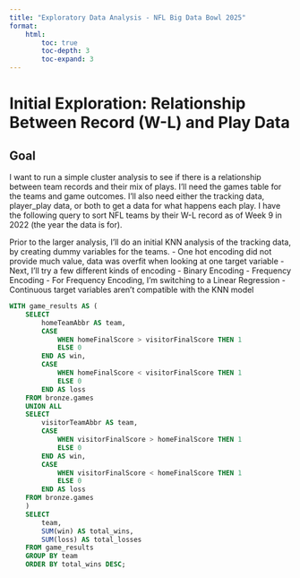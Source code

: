 ```yaml
---
title: "Exploratory Data Analysis - NFL Big Data Bowl 2025"
format:
    html:
        toc: true
        toc-depth: 3
        toc-expand: 3
---
```


# Initial Exploration: Relationship Between Record (W-L) and Play Data {#sec-init_explore}
## Goal {#sec-goal}
I want to run a simple cluster analysis to see if there is a relationship between team records and their mix of plays. I'll need the games table for the teams and game outcomes. I'll also need either the tracking data, player_play data, or both to get a data for what happens each play. I have the following query to sort NFL teams by their W-L record as of Week 9 in 2022 (the year the data is for).

Prior to the larger analysis, I'll do an initial KNN analysis of the tracking data, by creating dummy variables for the teams.
- One hot encoding did not provide much value, data was overfit when looking at one target variable
- Next, I'll try a few different kinds of encoding
  - Binary Encoding
  - Frequency Encoding
- For Frequency Encoding, I'm switching to a Linear Regression
  - Continuous target variables aren't compatible with the KNN model

```sql
WITH game_results AS (
    SELECT
        homeTeamAbbr AS team,
        CASE
            WHEN homeFinalScore > visitorFinalScore THEN 1
            ELSE 0
        END AS win,
        CASE
            WHEN homeFinalScore < visitorFinalScore THEN 1
            ELSE 0
        END AS loss
    FROM bronze.games
    UNION ALL
    SELECT
        visitorTeamAbbr AS team,
        CASE
            WHEN visitorFinalScore > homeFinalScore THEN 1
            ELSE 0
        END AS win,
        CASE
            WHEN visitorFinalScore < homeFinalScore THEN 1
            ELSE 0
        END AS loss
    FROM bronze.games
    )
    SELECT
        team,
        SUM(win) AS total_wins,
        SUM(loss) AS total_losses
    FROM game_results
    GROUP BY team
    ORDER BY total_wins DESC;
```


